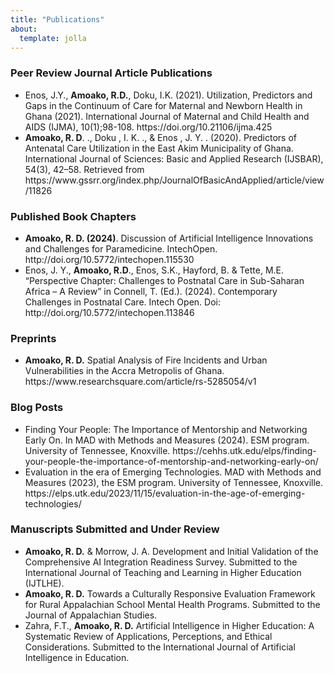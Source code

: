 ---
title: "Publications"
about:
  template: jolla
---

::: {style="text-align: left;"}
### **Peer Review Journal Article Publications**

-   Enos, J.Y., **Amoako, R.D.**, Doku, I.K. (2021). Utilization, Predictors and Gaps in the Continuum of Care for Maternal and Newborn Health in Ghana (2021). International Journal of Maternal and Child Health and AIDS (IJMA), 10(1);98-108. https://doi.org/10.21106/ijma.425
-   **Amoako, R. D**. ., Doku , I. K. ., & Enos , J. Y. . (2020). Predictors of Antenatal Care Utilization in the East Akim Municipality of Ghana. International Journal of Sciences: Basic and Applied Research (IJSBAR), 54(3), 42–58. Retrieved from https://www.gssrr.org/index.php/JournalOfBasicAndApplied/article/view/11826

### **Published Book Chapters**

-   **Amoako, R. D. (2024)**. Discussion of Artificial Intelligence Innovations and Challenges for Paramedicine. IntechOpen. http://doi.org/10.5772/intechopen.115530
-   Enos, J. Y., **Amoako, R.D**., Enos, S.K., Hayford, B. & Tette, M.E. “Perspective Chapter: Challenges to Postnatal Care in Sub-Saharan Africa – A Review” in Connell, T. (Ed.). (2024). Contemporary Challenges in Postnatal Care. Intech Open. Doi: http://doi.org/10.5772/intechopen.113846

### **Preprints**

-   **Amoako, R. D.** Spatial Analysis of Fire Incidents and Urban Vulnerabilities in the Accra Metropolis of Ghana. https://www.researchsquare.com/article/rs-5285054/v1

### **Blog Posts**

-   Finding Your People: The Importance of Mentorship and Networking Early On. In MAD with Methods and Measures (2024). ESM program. University of Tennessee, Knoxville. https://cehhs.utk.edu/elps/finding-your-people-the-importance-of-mentorship-and-networking-early-on/
-   Evaluation in the era of Emerging Technologies. MAD with Methods and Measures (2023), the ESM program. University of Tennessee, Knoxville. https://elps.utk.edu/2023/11/15/evaluation-in-the-age-of-emerging-technologies/

### **Manuscripts Submitted and Under Review**

-   **Amoako, R. D.** & Morrow, J. A. Development and Initial Validation of the Comprehensive AI Integration Readiness Survey. Submitted to the International Journal of Teaching and Learning in Higher Education (IJTLHE).
-   **Amoako, R. D.** Towards a Culturally Responsive Evaluation Framework for Rural Appalachian School Mental Health Programs. Submitted to the Journal of Appalachian Studies.
-   Zahra, F.T., **Amoako, R. D.** Artificial Intelligence in Higher Education: A Systematic Review of Applications, Perceptions, and Ethical Considerations. Submitted to the International Journal of Artificial Intelligence in Education.
:::
